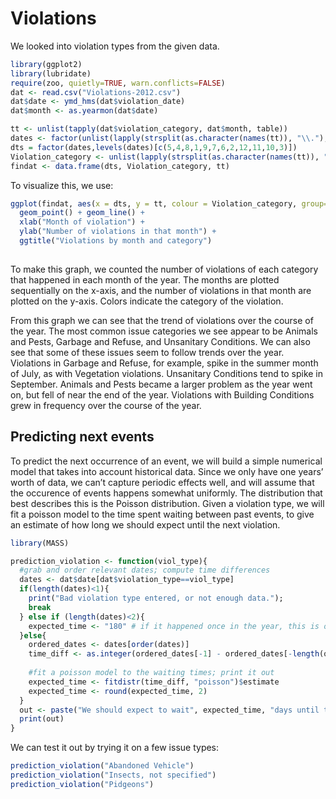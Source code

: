 Violations
========================================================

We looked into violation types from the given data.

```r
library(ggplot2)
library(lubridate)
require(zoo, quietly=TRUE, warn.conflicts=FALSE)
dat <- read.csv("Violations-2012.csv")
dat$date <- ymd_hms(dat$violation_date)
dat$month <- as.yearmon(dat$date)

tt <- unlist(tapply(dat$violation_category, dat$month, table))
dates <- factor(unlist(lapply(strsplit(as.character(names(tt)), "\\."), function(x) x[1])))
dts = factor(dates,levels(dates)[c(5,4,8,1,9,7,6,2,12,11,10,3)])
Violation_category <- unlist(lapply(strsplit(as.character(names(tt)), "\\."), function(x) x[2])) 
findat <- data.frame(dts, Violation_category, tt)
```

To visualize this, we use:

```r
ggplot(findat, aes(x = dts, y = tt, colour = Violation_category, group=Violation_category)) +
  geom_point() + geom_line() + 
  xlab("Month of violation") + 
  ylab("Number of violations in that month") +
  ggtitle("Violations by month and category")
  
```


To make this graph, we counted the number of violations of each category that happened in each month of the year.  The months are plotted sequentially on the x-axis, and the number of violations in that month are plotted on the y-axis. Colors indicate the category of the violation.

From this graph we can see that the trend of violations over the course of the year. The most common issue categories we see appear to be Animals and Pests, Garbage and Refuse, and Unsanitary Conditions.  We can also see that some of these issues seem to follow trends over the year. Violations in Garbage and Refuse, for example, spike in the summer month of July, as with Vegetation violations. Unsanitary Conditions tend to spike in September.  Animals and Pests became a larger problem as the year went on, but fell of near the end of the year.  Violations with Building Conditions grew in frequency over the course of the year.

## Predicting next events
To predict the next occurrence of an event, we will build a simple numerical model that takes into account historical data. Since we only have one years' worth of data, we can't capture periodic effects well, and will assume that the occurence of events happens somewhat uniformly. The distribution that best describes this is the Poisson distribution.  Given a violation type, we will fit a poisson model to the time spent waiting between past events, to give an estimate of how long we should expect until the next violation.


```r
library(MASS)

prediction_violation <- function(viol_type){
  #grab and order relevant dates; compute time differences
  dates <- dat$date[dat$violation_type==viol_type]
  if(length(dates)<1){
    print("Bad violation type entered, or not enough data."); 
    break
  } else if (length(dates)<2){
    expected_time <- "180" # if it happened once in the year, this is our prediction
  }else{
    ordered_dates <- dates[order(dates)]
    time_diff <- as.integer(ordered_dates[-1] - ordered_dates[-length(ordered_dates)]) / 86400
    
    #fit a poisson model to the waiting times; print it out
    expected_time <- fitdistr(time_diff, "poisson")$estimate
    expected_time <- round(expected_time, 2)
  }
  out <- paste("We should expect to wait", expected_time, "days until the next", viol_type, "violation.")
  print(out)
}
```

We can test it out by trying it on a few issue types:

```r
prediction_violation("Abandoned Vehicle")
prediction_violation("Insects, not specified")
prediction_violation("Pidgeons")
```


